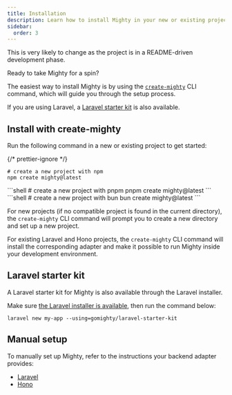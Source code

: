```yaml
---
title: Installation
description: Learn how to install Mighty in your new or existing project.
sidebar:
  order: 3
---
```



<Aside type="caution">
  This is very likely to change as the project is in a README-driven development
  phase.
</Aside>

Ready to take Mighty for a spin?

The easiest way to install Mighty is by using the [`create-mighty`](#install-with-create-mighty) CLI command, which will guide you through the setup process.

If you are using Laravel, a [Laravel starter kit](#laravel-starter-kit) is also available.

## Install with create-mighty

Run the following command in a new or existing project to get started:

{/* prettier-ignore */}
<PackageManagerTabs>
  <Fragment slot="npm">
  ```shell
  # create a new project with npm
  npm create mighty@latest
  ```
  </Fragment>
  <Fragment slot="pnpm">
  ```shell
  # create a new project with pnpm
  pnpm create mighty@latest
  ```
  </Fragment>
  <Fragment slot="bun">
  ```shell
  # create a new project with bun
  bun create mighty@latest
  ```
  </Fragment>
</PackageManagerTabs>

For new projects (if no compatible project is found in the current directory), the `create-mighty` CLI command will prompt you to create a new directory and set up a new project.

For existing Laravel and Hono projects, the `create-mighty` CLI command will install the corresponding adapter and make it possible to run Mighty inside your development environment.

## Laravel starter kit

A Laravel starter kit for Mighty is also available through the Laravel installer.

Make sure [the Laravel installer is available](https://laravel.com/docs/12.x/installation#installing-php), then run the command below:

```shell
laravel new my-app --using=gomighty/laravel-starter-kit
```

## Manual setup

To manually set up Mighty, refer to the instructions your backend adapter provides:

- [Laravel](/guides/backend-adapters/laravel#manual-setup)
- [Hono](/guides/backend-adapters/hono#manual-setup)
